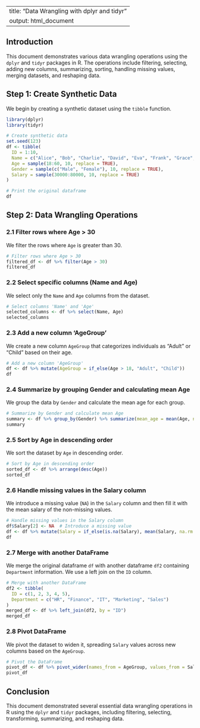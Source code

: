 
---
title: "Data Wrangling with dplyr and tidyr"
output: html_document
---

## Introduction

This document demonstrates various data wrangling operations using the `dplyr` and `tidyr` packages in R. The operations include filtering, selecting, adding new columns, summarizing, sorting, handling missing values, merging datasets, and reshaping data.

## Step 1: Create Synthetic Data

We begin by creating a synthetic dataset using the `tibble` function.

```r
library(dplyr)
library(tidyr)

# Create synthetic data
set.seed(123)
df <- tibble(
  ID = 1:10,
  Name = c("Alice", "Bob", "Charlie", "David", "Eva", "Frank", "Grace", "Hannah", "Ian", "Jane"),
  Age = sample(18:60, 10, replace = TRUE),
  Gender = sample(c("Male", "Female"), 10, replace = TRUE),
  Salary = sample(30000:80000, 10, replace = TRUE)
)

# Print the original dataframe
df
```

## Step 2: Data Wrangling Operations

### 2.1 Filter rows where Age > 30

We filter the rows where `Age` is greater than 30.

```r
# Filter rows where Age > 30
filtered_df <- df %>% filter(Age > 30)
filtered_df
```

### 2.2 Select specific columns (Name and Age)

We select only the `Name` and `Age` columns from the dataset.

```r
# Select columns 'Name' and 'Age'
selected_columns <- df %>% select(Name, Age)
selected_columns
```

### 2.3 Add a new column 'AgeGroup'

We create a new column `AgeGroup` that categorizes individuals as "Adult" or "Child" based on their age.

```r
# Add a new column 'AgeGroup'
df <- df %>% mutate(AgeGroup = if_else(Age > 18, "Adult", "Child"))
df
```

### 2.4 Summarize by grouping Gender and calculating mean Age

We group the data by `Gender` and calculate the mean age for each group.

```r
# Summarize by Gender and calculate mean Age
summary <- df %>% group_by(Gender) %>% summarize(mean_age = mean(Age, na.rm = TRUE))
summary
```

### 2.5 Sort by Age in descending order

We sort the dataset by `Age` in descending order.

```r
# Sort by Age in descending order
sorted_df <- df %>% arrange(desc(Age))
sorted_df
```

### 2.6 Handle missing values in the Salary column

We introduce a missing value (`NA`) in the `Salary` column and then fill it with the mean salary of the non-missing values.

```r
# Handle missing values in the Salary column
df$Salary[2] <- NA  # Introduce a missing value
df <- df %>% mutate(Salary = if_else(is.na(Salary), mean(Salary, na.rm = TRUE), Salary))
df
```

### 2.7 Merge with another DataFrame

We merge the original dataframe `df` with another dataframe `df2` containing `Department` information. We use a left join on the `ID` column.

```r
# Merge with another DataFrame
df2 <- tibble(
  ID = c(1, 2, 3, 4, 5),
  Department = c("HR", "Finance", "IT", "Marketing", "Sales")
)
merged_df <- df %>% left_join(df2, by = "ID")
merged_df
```

### 2.8 Pivot DataFrame

We pivot the dataset to widen it, spreading `Salary` values across new columns based on the `AgeGroup`.

```r
# Pivot the DataFrame
pivot_df <- df %>% pivot_wider(names_from = AgeGroup, values_from = Salary, values_fn = mean)
pivot_df
```

## Conclusion

This document demonstrated several essential data wrangling operations in R using the `dplyr` and `tidyr` packages, including filtering, selecting, transforming, summarizing, and reshaping data.
